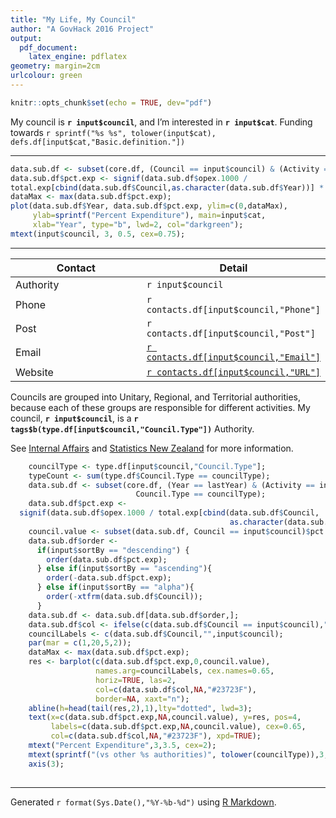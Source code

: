 ```yaml
---
title: "My Life, My Council"
author: "A GovHack 2016 Project"
output: 
  pdf_document:
    latex_engine: pdflatex
geometry: margin=2cm
urlcolour: green
---
```


```r
knitr::opts_chunk$set(echo = TRUE, dev="pdf")
```


My council is **`r input$council`**, and I'm interested in **`r input$cat`**. Funding towards `r sprintf("%s %s", tolower(input$cat), defs.df[input$cat,"Basic.definition."])`

-----

```r
data.sub.df <- subset(core.df, (Council == input$council) & (Activity == input$cat));
data.sub.df$pct.exp <- signif(data.sub.df$opex.1000 /
total.exp[cbind(data.sub.df$Council,as.character(data.sub.df$Year))] * 100,2);
dataMax <- max(data.sub.df$pct.exp);
plot(data.sub.df$Year, data.sub.df$pct.exp, ylim=c(0,dataMax),
     ylab=sprintf("Percent Expenditure"), main=input$cat,
     xlab="Year", type="b", lwd=2, col="darkgreen");
mtext(input$council, 3, 0.5, cex=0.75);
```

-----

**Contact** | **Detail**
----------- | ----
Authority   | `r input$council`
Phone       | `r contacts.df[input$council,"Phone"]`
Post        | `r contacts.df[input$council,"Post"]`
Email       | [`r contacts.df[input$council,"Email"]`](mailto:`r contacts.df[input$council,"Email"]`)
Website     | [`r contacts.df[input$council,"URL"]`](http://`r contacts.df[input$council,"URL"]`)

Councils are grouped into Unitary, Regional, and Territorial authorities, because each of these groups are responsible for different activities. My council, **`r input$council`**, is a **`r tags$b(type.df[input$council,"Council.Type"])`** Authority.

See [Internal Affairs][1] and [Statistics New Zealand][2] for more information.

[1]: http://www.localcouncils.govt.nz/lgip.nsf/wpg_url/About-Local-Government-Index
[2]: http://datainfoplus.stats.govt.nz/Item/nz.govt.stats/319be03d-287d-4384-993a-d38ef9acb3e6#/nz.govt.stats/6b459c66-0e05-4aa7-997e-d4a5e40941dd

```r
    councilType <- type.df[input$council,"Council.Type"];
    typeCount <- sum(type.df$Council.Type == councilType);
    data.sub.df <- subset(core.df, (Year == lastYear) & (Activity == input$cat) & 
                            Council.Type == councilType);
    data.sub.df$pct.exp <- 
  signif(data.sub.df$opex.1000 / total.exp[cbind(data.sub.df$Council,
                                                 as.character(data.sub.df$Year))] * 100,2);
    council.value <- subset(data.sub.df, Council == input$council)$pct.exp;
    data.sub.df$order <- 
      if(input$sortBy == "descending") {
        order(data.sub.df$pct.exp);
      } else if(input$sortBy == "ascending"){
        order(-data.sub.df$pct.exp);
      } else if(input$sortBy == "alpha"){
        order(-xtfrm(data.sub.df$Council));
      }
    data.sub.df <- data.sub.df[data.sub.df$order,];
    data.sub.df$col <- ifelse(c(data.sub.df$Council == input$council),"#23723F","#90DDAB");
    councilLabels <- c(data.sub.df$Council,"",input$council);
    par(mar = c(1,20,5,2));
    dataMax <- max(data.sub.df$pct.exp);
    res <- barplot(c(data.sub.df$pct.exp,0,council.value),
                   names.arg=councilLabels, cex.names=0.65,
                   horiz=TRUE, las=2,
                   col=c(data.sub.df$col,NA,"#23723F"),
                   border=NA, xaxt="n");
    abline(h=head(tail(res,2),1),lty="dotted", lwd=3);
    text(x=c(data.sub.df$pct.exp,NA,council.value), y=res, pos=4, 
         labels=c(data.sub.df$pct.exp,NA,council.value), cex=0.65,
         col=c(data.sub.df$col,NA,"#23723F"), xpd=TRUE);
    mtext("Percent Expenditure",3,3.5, cex=2);
    mtext(sprintf("(vs other %s authorities)", tolower(councilType)),3,2.5);
    axis(3);
    
```

-----

Generated `r format(Sys.Date(),"%Y-%b-%d")` using [R Markdown](http://rmarkdown.rstudio.com/).
